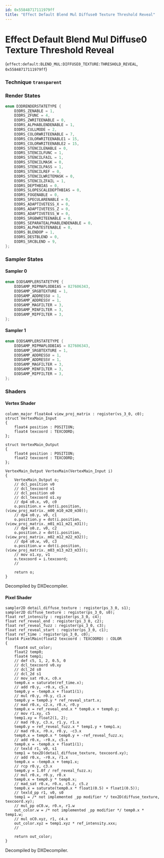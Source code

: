 ```yaml
---
id: 0x55848717111979ff
title: "Effect Default Blend Mul Diffuse0 Texture Threshold Reveal"
---
```


# Effect Default Blend Mul Diffuse0 Texture Threshold Reveal
(`effect:default:BLEND_MUL:DIFFUSE0_TEXTURE:THRESHOLD_REVEAL`, `0x55848717111979ff`)

### Technique `transparent`
### Render States
```cpp
enum D3DRENDERSTATETYPE {
	D3DRS_ZENABLE = 1,
	D3DRS_ZFUNC = 4,
	D3DRS_ZWRITEENABLE = 0,
	D3DRS_ALPHABLENDENABLE = 1,
	D3DRS_CULLMODE = 2,
	D3DRS_COLORWRITEENABLE = 7,
	D3DRS_COLORWRITEENABLE1 = 15,
	D3DRS_COLORWRITEENABLE2 = 15,
	D3DRS_STENCILENABLE = 0,
	D3DRS_STENCILFUNC = 1,
	D3DRS_STENCILFAIL = 1,
	D3DRS_STENCILMASK = 0,
	D3DRS_STENCILPASS = 1,
	D3DRS_STENCILREF = 0,
	D3DRS_STENCILWRITEMASK = 0,
	D3DRS_STENCILZFAIL = 1,
	D3DRS_DEPTHBIAS = 0,
	D3DRS_SLOPESCALEDEPTHBIAS = 0,
	D3DRS_FOGENABLE = 0,
	D3DRS_SPECULARENABLE = 0,
	D3DRS_ADAPTIVETESS_X = 0,
	D3DRS_ADAPTIVETESS_Z = 0,
	D3DRS_ADAPTIVETESS_W = 0,
	D3DRS_SRGBWRITEENABLE = 0,
	D3DRS_SEPARATEALPHABLENDENABLE = 0,
	D3DRS_ALPHATESTENABLE = 0,
	D3DRS_BLENDOP = 1,
	D3DRS_DESTBLEND = 0,
	D3DRS_SRCBLEND = 9,
};
```
### Sampler States
#### Sampler 0
```cpp
enum D3DSAMPLERSTATETYPE {
	D3DSAMP_MIPMAPLODBIAS = 827606343,
	D3DSAMP_SRGBTEXTURE = 1,
	D3DSAMP_ADDRESSU = 1,
	D3DSAMP_ADDRESSV = 1,
	D3DSAMP_MAGFILTER = 3,
	D3DSAMP_MINFILTER = 3,
	D3DSAMP_MIPFILTER = 3,
};
```
#### Sampler 1
```cpp
enum D3DSAMPLERSTATETYPE {
	D3DSAMP_MIPMAPLODBIAS = 827606343,
	D3DSAMP_SRGBTEXTURE = 1,
	D3DSAMP_ADDRESSU = 1,
	D3DSAMP_ADDRESSV = 1,
	D3DSAMP_MAGFILTER = 3,
	D3DSAMP_MINFILTER = 3,
	D3DSAMP_MIPFILTER = 3,
};
```
### Shaders
#### Vertex Shader
```hlsl
column_major float4x4 view_proj_matrix : register(vs_3_0, c0);
struct VertexMain_Input
{
    float4 position : POSITION;
    float4 texcoord : TEXCOORD;
};

struct VertexMain_Output
{
    float4 position : POSITION;
    float2 texcoord : TEXCOORD;
};

VertexMain_Output VertexMain(VertexMain_Input i)
{
    VertexMain_Output o;
    // dcl_position v0
    // dcl_texcoord v1
    // dcl_position o0
    // dcl_texcoord o1.xy
    // dp4 o0.x, v0, c0
    o.position.x = dot(i.position, (view_proj_matrix._m00_m10_m20_m30));
    // dp4 o0.y, v0, c1
    o.position.y = dot(i.position, (view_proj_matrix._m01_m11_m21_m31));
    // dp4 o0.z, v0, c2
    o.position.z = dot(i.position, (view_proj_matrix._m02_m12_m22_m32));
    // dp4 o0.w, v0, c3
    o.position.w = dot(i.position, (view_proj_matrix._m03_m13_m23_m33));
    // mov o1.xy, v1
    o.texcoord = i.texcoord;
    // 

    return o;
}
```
Decompiled by DXDecompiler.
#### Pixel Shader
```hlsl
sampler2D detail_diffuse_texture : register(ps_3_0, s1);
sampler2D diffuse_texture : register(ps_3_0, s0);
float ref_intensity : register(ps_3_0, c4);
float ref_reveal_end : register(ps_3_0, c2);
float ref_reveal_fuzz : register(ps_3_0, c3);
float ref_reveal_start : register(ps_3_0, c1);
float ref_time : register(ps_3_0, c0);
float4 PixelMain(float2 texcoord : TEXCOORD) : COLOR
{
    float4 out_color;
    float2 temp0;
    float4 temp1;
    // def c5, 1, 2, 0.5, 0
    // dcl_texcoord v0.xy
    // dcl_2d s0
    // dcl_2d s1
    // mov_sat r0.x, c0.x
    temp0.x = saturate(ref_time.x);
    // add r0.y, -r0.x, c5.x
    temp0.y = -temp0.x + float1(1);
    // mul r0.y, r0.y, c1.x
    temp0.y = temp0.y * ref_reveal_start.x;
    // mad r0.x, c2.x, r0.x, r0.y
    temp0.x = ref_reveal_end.x * temp0.x + temp0.y;
    // mov r1.xy, c5
    temp1.xy = float2(1, 2);
    // mad r0.y, c3.x, r1.y, r1.x
    temp0.y = ref_reveal_fuzz.x * temp1.y + temp1.x;
    // mad r0.x, r0.x, r0.y, -c3.x
    temp0.x = temp0.x * temp0.y + -ref_reveal_fuzz.x;
    // add r0.x, -r0.x, c5.x
    temp0.x = -temp0.x + float1(1);
    // texld r1, v0, s1
    temp1 = tex2D(detail_diffuse_texture, texcoord.xy);
    // add r0.x, -r0.x, r1.x
    temp0.x = -temp0.x + temp1.x;
    // rcp r0.y, c3.x
    temp0.y = 1.0f / ref_reveal_fuzz.x;
    // mul r0.x, r0.y, r0.x
    temp0.x = temp0.y * temp0.x;
    // mad_sat r0.x, r0.x, c5.z, c5.z
    temp0.x = saturate(temp0.x * float1(0.5) + float1(0.5));
    // texld_pp r1, v0, s0
    temp1 = /* not implemented _pp modifier */ tex2D(diffuse_texture, texcoord.xy);
    // mul_pp oC0.w, r0.x, r1.w
    out_color.w = /* not implemented _pp modifier */ temp0.x * temp1.w;
    // mul oC0.xyz, r1, c4.x
    out_color.xyz = temp1.xyz * ref_intensity.xxx;
    // 

    return out_color;
}
```
Decompiled by DXDecompiler.
